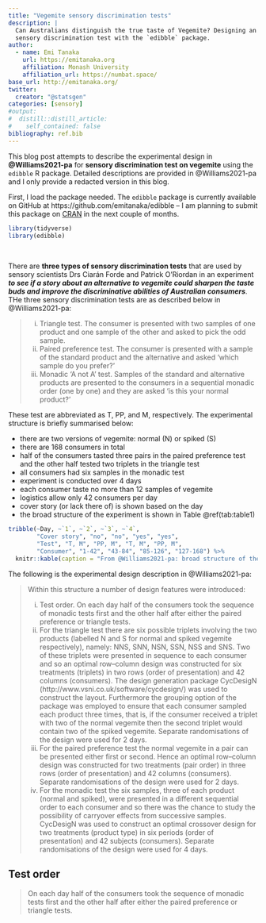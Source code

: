 ```yaml
---
title: "Vegemite sensory discrimination tests"
description: |
  Can Australians distinguish the true taste of Vegemite? Designing an expriment with
  sensory discrimination test with the `edibble` package. 
author:
  - name: Emi Tanaka
    url: https://emitanaka.org
    affiliation: Monash University
    affiliation_url: https://numbat.space/
base_url: http://emitanaka.org/
twitter:
  creator: "@statsgen"
categories: [sensory]
#output:
#  distill::distill_article:
#    self_contained: false
bibliography: ref.bib
---
```




This blog post attempts to describe the experimental design in **@Williams2021-pa** for **sensory discrimination test on vegemite** using the `edibble` R package. Detailed descriptions are provided in @Williams2021-pa and I only provide a redacted version in this blog.

First, I load the package needed. The `edibble` package is currently available on GitHub at https://github.com/emitanaka/edibble -- I am planning to submit this package on [CRAN](https://cran.r-project.org/) in the next couple of months.


```r
library(tidyverse)
library(edibble)
```

<br>  

There are **three types of sensory discrimination tests** that are used by sensory scientists Drs Ciarán Forde and Patrick O’Riordan in an experiment _**to see if a story about an alternative to vegemite could sharpen the taste buds and improve the discriminative abilities of Australian consumers**_. THe three sensory discrimination tests are as described below in @Williams2021-pa:

<blockquote>

i. Triangle test. The consumer is presented with two samples of one product and one sample of the other and asked to pick the odd sample.
ii. Paired preference test. The consumer is presented with a sample of the standard product and the alternative and asked ‘which sample do you prefer?’
iii. Monadic ‘A not A’ test. Samples of the standard and alternative products are presented to the consumers in a sequential monadic order (one by one) and they are asked ‘is this your normal product?’
</blockquote>

These test are abbreviated as T, PP, and M, respectively. The experimental structure is briefly summarised below:

* there are two versions of vegemite: normal (N) or spiked (S)
* there are 168 consumers in total
* half of the consumers tasted three pairs in the paired preference test and the other half tested two triplets in the triangle test
* all consumers had six samples in the monadic test
* experiment is conducted over 4 days
* each consumer taste no more than 12 samples of vegemite 
* logistics allow only 42 consumers per day
* cover story (or lack there of) is shown based on the day
* the broad structure of the experiment is shown in Table \@ref(tab:table1)


```r
tribble(~Day, ~`1`, ~`2`, ~`3`, ~`4`,
        "Cover story", "no", "no", "yes", "yes",
        "Test", "T, M", "PP, M", "T, M", "PP, M",
        "Consumer", "1-42", "43-84", "85-126", "127-168") %>% 
  knitr::kable(caption = "From @Williams2021-pa: broad structure of the vegemite experiment.")
```

The following is the experimental design description in @Williams2021-pa:

<blockquote>

Within this structure a number of design features were introduced:

i. Test order. On each day half of the consumers took the sequence of monadic tests first and the other half after either the paired preference or triangle tests.
ii. For the triangle test there are six possible triplets involving the two products (labelled N and S for normal and spiked vegemite respectively), namely: NNS, SNN, NSN, SSN, NSS and SNS. Two of these triplets were presented in sequence to each consumer and so an optimal row–column design was constructed for six treatments (triplets) in two rows (order of presentation) and 42 columns (consumers). The design generation package CycDesigN (http://www.vsni.co.uk/software/cycdesign/) was used to construct the layout. Furthermore the grouping option of the package was employed to ensure that each consumer sampled each product three times, that is, if the consumer received a triplet with two of the normal vegemite then the second triplet would contain two of the spiked vegemite. Separate randomisations of the design were used for 2 days.
iii. For the paired preference test the normal vegemite in a pair can be presented either first or second. Hence an optimal row–column design was constructed for two treatments (pair order) in three rows (order of presentation) and 42 columns (consumers). Separate randomisations of the design were used for 2 days.
iv. For the monadic test the six samples, three of each product (normal and spiked), were presented in a different sequential order to each consumer and so there was the chance to study the possibility of carryover effects from successive samples. CycDesigN was used to construct an optimal crossover design for two treatments (product type) in six periods (order of presentation) and 42 subjects (consumers). Separate randomisations of the design were used for 4 days.

</blockquote>


## Test order

<blockquote>

On each day half of the consumers took the sequence of monadic tests first and the other half after either the paired preference or triangle tests.

</blockquote>
